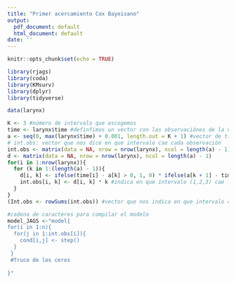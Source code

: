 ```yaml
---
title: "Primer acercamiento Cox Bayeisano"
output:
  pdf_document: default
  html_document: default
date: ''
---
```


```r
knitr::opts_chunk$set(echo = TRUE)
```

```r
library(rjags)
library(coda)
library(KMsurv)
library(dplyr)
library(tidyverse)

data(larynx)

```

```r
K <- 3 #número de intervalo que escogemos 
time <- larynx$time #definfimos un vector con las observaciónes de la variable "time"
a <- seq(0, max(larynx$time) + 0.001, length.out = K + 1) #vector de tiempos de censura 
# int.obs: vector que nos dice en que intervalo cae cada observación
int.obs <- matrix(data = NA, nrow = nrow(larynx), ncol = length(a) - 1)
d <- matrix(data = NA, nrow = nrow(larynx), ncol = length(a) - 1) 
for(i in 1:nrow(larynx)){
  for (k in 1:(length(a) - 1)){
    d[i, k] <- ifelse(time[i] - a[k] > 0, 1, 0) * ifelse(a[k + 1] - time[i] > 0, 1, 0)#indicadora del intervalo
    int.obs[i, k] <- d[i, k] * k #indica en que intervalo (1,2,3) cae la observación. 
  }
}
(Int.obs <- rowSums(int.obs)) #vector que nos indica en que intervalo cae cada observación
```

```r
#cadena de caracteres para compilar el modelo 
model_JAGS <-"model{
for(i in 1:n){
  for(j in 1:int.obs[i]){
    cond[i,j] <- step()
  }
 }
 #Truco de los ceros 
 
}"

```




